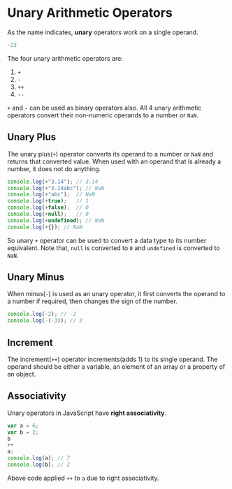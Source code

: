 
<Layout>
<SEO title="Unary Arithmetic Operators in JavaScript" />
<JSLayout>

# Unary Arithmetic Operators

As the name indicates, **unary** operators work on a single operand.

```javascript
-23
```

The four unary arithmetic operators are:

1. `+`
2. `-`
3. `++`
4. `--`

`+` and `-` can be used as binary operators also. All 4 unary arithmetic operators convert their non-numeric operands to a number or `NaN`.

## Unary Plus

The unary plus(`+`) operator converts its operand to a number or `NaN` and returns that converted value. When used with an operand that is already a number, it does not do anything.

```javascript
console.log(+"3.14"); // 3.14
console.log(+"3.14abc"); // NaN
console.log(+"abc");  // NaN
console.log(+true);   // 1
console.log(+false);  // 0
console.log(+null);   // 0
console.log(+undefined); // NaN
console.log(+{}); // NaN
```

So unary `+` operator can be used to convert a data type to its number equivalent. Note that, `null` is converted to `0` and `undefined` is converted to `NaN`.

## Unary Minus

When minus(`-`) is used as an unary operator, it first converts the operand to a number if required, then changes the sign of the number.

```javascript
console.log(-2); // -2
console.log(-(-3)); // 3
```

## Increment

The increment(`++`) operator increments(adds 1) to its single operand. The operand should be either a variable, an element of an array or a property of an object.

## Associativity

Unary operators in JavaScript have **right associativity**.

```javascript
var a = 6;
var b = 2;
b
++
a;
console.log(a); // 7
console.log(b); // 2
```

Above code applied `++` to `a` due to right associativity.

</JSLayout>
</Layout>
